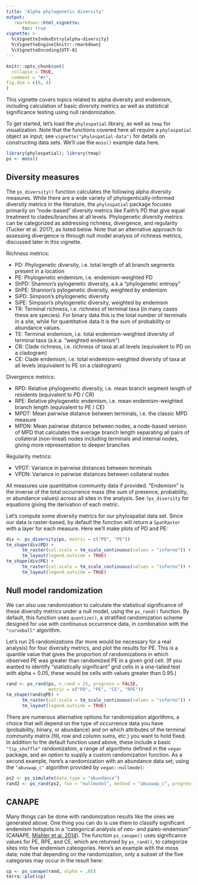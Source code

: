 ```yaml
---
title: "Alpha phylogenetic diversity"
output: 
   rmarkdown::html_vignette:
      toc: true
vignette: >
  %\VignetteIndexEntry{alpha-diversity}
  %\VignetteEngine{knitr::rmarkdown}
  %\VignetteEncoding{UTF-8}
---
```


```r
knitr::opts_chunk$set(
  collapse = TRUE,
  comment = "#>",
fig.dim = c(6, 4)
)
```


This vignette covers topics related to alpha diversity and endemism, including calculation of basic diversity metrics as well as statistical significance testing using null randomization.

To get started, let's load the `phylospatial` library, as well as `tmap` for visualization. Note that the functions covered here all require a `phylospatial` object as input; see `vignette("phylospatial-data")` for details on constructing data sets. We'll use the `moss()` example data here.

```r
library(phylospatial); library(tmap)
ps <- moss()
```


## Diversity measures

The `ps_diversity()` function calculates the following alpha diversity measures. While there are a wide variety of phylogentically-informed diversity metrics in the literature, the `phylospatial` package focuses primarily on "node-based" diversity metrics like Faith's PD that give equal treatment to clades/branches at all levels. Phylogenetic diversity metrics can be categorized as addressing richness, divergence, and regularity (Tucker et al. 2017), as listed below. Note that an alternative approach to assessing divergence is through null model analysis of richness metrics, discussed later in this vignette.

Richness metrics:

* PD: Phylogenetic diversity, i.e. total length of all branch segments present in a location
* PE: Phylogenetic endemism, i.e. endemism-weighted PD
* ShPD: Shannon's pylogenetic diversity, a.k.a "phylogenetic entropy"
* ShPE: Shannon's pylogenetic diversity, weighted by endemism
* SiPD: Simpson's phylogenetic diversity
* SiPE: Simpson's phylogenetic diversity, weighted by endemism
* TR: Terminal richness, i.e. richness of terminal taxa (in many cases these are species). For binary data this is the total number of terminals in a site, while for quantitative data it is the sum of probability or abundance values. 
* TE: Terminal endemism, i.e. total endemism-weighted diversity of terminal taxa (a.k.a. "weighted endemism")
* CR: Clade richness, i.e. richness of taxa at all levels (equivalent to PD on a cladogram)
* CE: Clade endemism, i.e. total endemism-weighted diversity of taxa at all levels (equivalent to PE on a cladrogram)

Divergence metrics:

* RPD: Relative phylogenetic diversity, i.e. mean branch segment length of residents (equivalent to PD / CR)
* RPE: Relative phylogenetic endemism, i.e. mean endemism-weighted branch length (equivalent to PE / CE)
* MPDT: Mean pairwise distance between terminals, i.e. the classic MPD measure
* MPDN: Mean pairwise distance between nodes, a node-based version of MPD that calculates the average branch length separating all pairs of collateral (non-lineal) nodes including terminals and internal nodes, giving more representation to deeper branches

Regularity metrics:

* VPDT: Variance in pairwise distances between terminals
* VPDN: Variance in pairwise distances between collateral nodes

All measures use quantitative community data if provided. "Endemism" is the inverse of the total occurrence mass (the sum of presence, probability, or abundance values) across all sites in the analysis. See `?ps_diversity` for equations giving the derivation of each metric.

Let's compute some diversity metrics for our phylospatial data set. Since our data is raster-based, by default the function will return a `SpatRaster` with a layer for each measure. Here we'll make plots of PD and PE:

```r
div <- ps_diversity(ps, metric = c("PD", "PE"))
tm_shape(div$PD) + 
      tm_raster(col.scale = tm_scale_continuous(values = "inferno")) +
      tm_layout(legend.outside = TRUE)
tm_shape(div$PE) + 
      tm_raster(col.scale = tm_scale_continuous(values = "inferno")) +
      tm_layout(legend.outside = TRUE)
```


## Null model randomization

We can also use randomization to calculate the statistical significance of these diversity metrics under a null model, using the `ps_rand()` function. By default, this function uses `quantize()`, a stratified randomization scheme designed for use with continuous occurrence data, in combination with the `"curveball"` algorithm. 

Let's run 25 randomizations (far more would be necessary for a real analysis) for four diversity metrics, and plot the results for PE. This is a quantile value that gives the proportion of randomizations in which observed PE was greater than randomized PE in a given grid cell. (If you wanted to identify "statistically significant" grid cells in a one-tailed test with alpha = 0.05, these would be cells with values greater than 0.95.)

```r
rand <- ps_rand(ps, n_rand = 25, progress = FALSE,
                metric = c("PD", "PE", "CE", "RPE"))
tm_shape(rand$qPE) + 
      tm_raster(col.scale = tm_scale_continuous(values = "inferno")) +
      tm_layout(legend.outside = TRUE)
```

There are numerous alternative options for randomization algorithms, a choice that will depend on the type of occurrence data you have (probability, binary, or abundance) and on which attributes of the terminal community matrix (fill, row and column sums, etc.) you want to hold fixed. In addition to the default function used above, these include a basic `"tip_shuffle"` randomization, a range of algorithms defined in the `vegan` package, and an option to supply a custom randomization function. As a second example, here's a randomization with an abundance data set, using the `"abuswap_c"` algorithm provided by `vegan::nullmodel`:

```r
ps2 <- ps_simulate(data_type = "abundance")
rand2 <- ps_rand(ps2, fun = "nullmodel", method = "abuswap_c", progress = FALSE, metric = "PD")
```


## CANAPE

Many things can be done with randomization results like the ones we generated above. One thing you can do is use them to classify significant endemism hotspots in a "categorical analysis of neo- and paleo-endemism" (CANAPE, [Mishler et al. 2014](https://doi.org/10.1038/ncomms5473)). The function `ps_canape()` uses significance values for PE, RPE, and CE, which are returned by `ps_rand()`, to categorize sites into five endemism cateogories. Here's an example with the moss data; note that depending on the randomization, only a subset of the five categories may occur in the result here:

```r
cp <- ps_canape(rand, alpha = .05)
terra::plot(cp)
```
